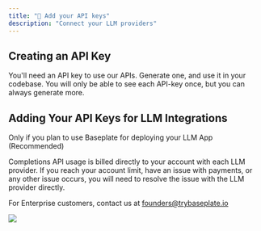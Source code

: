 ```yaml
---
title: "🔑 Add your API keys"
description: "Connect your LLM providers"
---
```

## Creating an API Key
You'll need an API key to use our APIs. Generate one, and use it in your codebase. You will only be able to see each API-key once, but you can always generate more. 

## Adding Your API Keys for LLM Integrations
Only if you plan to use Baseplate for deploying your LLM App (Recommended)


Completions API usage is billed directly to your account with each LLM provider. If you reach your
account limit, have an issue with payments, or any other issue occurs, you will
need to resolve the issue with the LLM provider directly.

For Enterprise customers, contact us at founders@trybaseplate.io

<Frame caption="API Keys are added in the API Keys page">
  <img src="/images/api-keys.png" />
</Frame>
